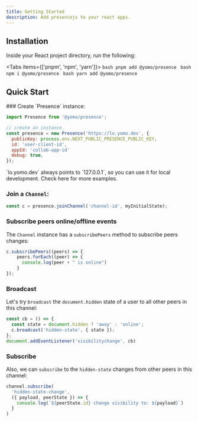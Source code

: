 ```yaml
---
title: Getting Started
description: Add presencejs to your react apps.
---
```



## Installation

Inside your React project directory, run the following:

<Tabs items={['pnpm', 'npm', 'yarn']}>
  <Tab>
    ```bash
    pnpm add @yomo/presence
    ```
  </Tab>
  <Tab>
    ```bash
    npm i @yomo/presence
    ```
  </Tab>
  <Tab>
    ```bash
    yarn add @yomo/presence
    ```
  </Tab>
</Tabs>

## Quick Start

<Steps>
### Create `Presence` instance:

```jsx
import Presence from '@yomo/presence';

// create an instance.
const presence = new Presence('https://lo.yomo.dev', {
  publicKey: process.env.NEXT_PUBLIC_PRESENCE_PUBLIC_KEY,
  id: 'user-client-id',
  appId: 'collab-app-id'
  debug: true,
});
```

<Callout emoji="💡">
  `lo.yomo.dev` always points to `127.0.0.1`, so you can use it for local development.
  Check <Link href="/backend">here</Link> for more examples.
</Callout>

### Join a `Channel`:

```jsx
const c = presence.joinChannel('channel-id', myInitialState);
```

### Subscribe peers online/offline events

The `Channel` instance has a `subscribePeers` method to subscribe peers changes:

```jsx
c.subscribePeers((peers) => {
    peers.forEach((peer) => {
      console.log(peer + " is online")
    }
});
```
  
### Broadcast

Let's try `broadcast` the `document.hidden` state of a user to all other peers in this channel:

```jsx {3}
const cb = () => {
  const state = document.hidden ? 'away' : 'online';
  c.broadcast('hidden-state', { state });
};
document.addEventListener('visibilitychange', cb)
```
  
### Subscribe

Also, we can `subscribe` to the `hidden-state` changes from other peers in this channel:

```jsx {3-4}
channel.subscribe(
  'hidden-state-change',
  ({ payload, peerState }) => {
    console.log(`${peerState.id} change visibility to: ${payload}`)
  }
)
```
</Steps>

